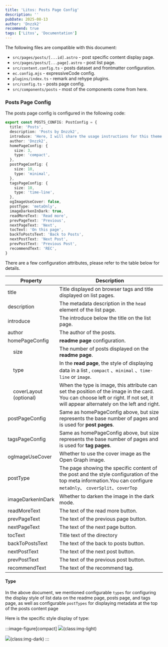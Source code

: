 ```yaml
---
title: 'Litos: Posts Page Config'
description: ''
pubDate: 2025-08-13
author: 'Dnzzk2'
recommend: true
tags: ['Litos', 'Documentation']
---
```


The following files are compatible with this document:

- `src/pages/posts/[...id].astro` - post specific content display page.
- `src/pages/posts/[...page].astro` - post list page.
- `src/content.config.ts` - posts dataset and frontmatter configuration.
- `ec.config.mjs` - expressiveCode config.
- `plugins/index.ts` - remark and rehype plugins.
- `src/config.ts` - posts page config.
- `src/components/posts` - most of the components come from here.

### Posts Page Config

The posts page config is configured in the following code:

```ts title="config.ts"
export const POSTS_CONFIG: PostConfig = {
  title: 'Posts',
  description: 'Posts by Dnzzk2',
  introduce: 'Here, I will share the usage instructions for this theme to help you quickly use it.',
  author: 'Dnzzk2',
  homePageConfig: {
    size: 3,
    type: 'compact',
  },
  postPageConfig: {
    size: 10,
    type: 'minimal',
  },
  tagsPageConfig: {
    size: 10,
    type: 'time-line',
  },
  ogImageUseCover: false,
  postType: 'metaOnly',
  imageDarkenInDark: true,
  readMoreText: 'Read more',
  prevPageText: 'Previous',
  nextPageText: 'Next',
  tocText: 'On this page',
  backToPostsText: 'Back to Posts',
  nextPostText: 'Next Post',
  prevPostText: 'Previous Post',
  recommendText: 'REC',
}
```

There are a few configuration attributes, please refer to the table below for details.

| Property                                                                    | Description                                                                                                                                                                       |
| --------------------------------------------------------------------------- | --------------------------------------------------------------------------------------------------------------------------------------------------------------------------------- |
| title                                                                       | Title displayed on browser tags and title displayed on list pages.                                                                                                                |
| description                                                                 | The metadata description in the `head` element of the list page.                                                                                                                  |
| introduce                                                                   | The introduce below the title on the list page.                                                                                                                                   |
| author                                                                      | The author of the posts.                                                                                                                                                          |
| homePageConfig                                                              | **readme page** configuration.                                                                                                                                                    |
| &nbsp;&nbsp;&nbsp;&nbsp;size                                                | The number of posts displayed on the **readme page**.                                                                                                                             |
| &nbsp;&nbsp;&nbsp;&nbsp;type                                                | In the **read page**, the style of displaying data in a list , `compact` 、`minimal` 、`time-line` or `image`.                                                                    |
| &nbsp;&nbsp;&nbsp;&nbsp;coverLayout <br/>&nbsp;&nbsp;&nbsp;&nbsp;(optional) | When the type is image, this attribute can set the position of the image in the card. You can choose left or right. If not set, it will appear alternately on the left and right. |
| postPageConfig                                                              | Same as homePageConfig above, but size represents the base number of pages and is used for **post pages**.                                                                        |
| tagsPageConfig                                                              | Same as homePageConfig above, but size represents the base number of pages and is used for **tag pages**.                                                                         |
| ogImageUseCover                                                             | Whether to use the cover image as the Open Graph image.                                                                                                                           |
| postType                                                                    | The page showing the specific content of the post and the style configuration of the top meta information.You can configure `metaOnly`、 `coverSplit`、`coverTop`                 |
| imageDarkenInDark                                                           | Whether to darken the image in the dark mode.                                                                                                                                     |
| readMoreText                                                                | The text of the read more button.                                                                                                                                                 |
| prevPageText                                                                | The text of the previous page button.                                                                                                                                             |
| nextPageText                                                                | The text of the next page button.                                                                                                                                                 |
| tocText                                                                     | Title text of the directory                                                                                                                                                       |
| backToPostsText                                                             | The text of the back to posts button.                                                                                                                                             |
| nextPostText                                                                | The text of the next post button.                                                                                                                                                 |
| prevPostText                                                                | The text of the previous post button.                                                                                                                                             |
| recommendText                                                               | The text of the recommend tag.                                                                                                                                                    |

#### Type

In the above document, we mentioned configurable `types` for configuring the display style of list data on the readme page, posts page, and tags page, as well as configurable `postTypes` for displaying metadata at the top of the posts content page

Here is the specific style display of type:

:::image-figure[compact]
![](assets/compact-black.png)(class:img-light)

![](assets/compact-white.png)(class:img-dark)
:::

